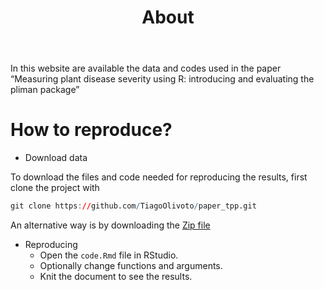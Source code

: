 % About
In this website are available the data and codes used in the paper "Measuring plant disease severity using R: introducing and evaluating the pliman package"


# How to reproduce? {-}

* Download data

To download the files and code needed for reproducing the results, first clone the project with

```r
git clone https://github.com/TiagoOlivoto/paper_tpp.git
```


An alternative way is by downloading the [Zip file](https://github.com/TiagoOlivoto/paper_tpp/archive/refs/heads/main.zip)

* Reproducing
   - Open the `code.Rmd` file in RStudio.
   - Optionally change functions and arguments.
   - Knit the document to see the results.
